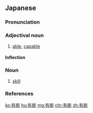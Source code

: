 ==Japanese==
{{ja-kanjitab|ゆう|のう|yomi=o}}

===Pronunciation===
{{ja-pron|acc=0|acc_ref=<ref>{{R:Kenkyusha JEL Pocket}}</ref>|ゆうのう}}

===Adjectival noun===
{{ja-adj|decl=na|ゆうのう}}

# [[able]], [[capable]]

====Inflection====
{{ja-na|ゆうのう}}

===Noun===
{{ja-noun|ゆうのう}}

# [[skill]]

===References===
<references />

[[ko:有能]]
[[hu:有能]]
[[mg:有能]]
[[chr:有能]]
[[zh:有能]]